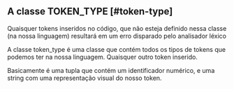 
## A classe TOKEN_TYPE [#token-type]

<Callout type="error">
    Quaisquer tokens inseridos no código, que não esteja definido nessa classe (na nossa
    linguagem) resultará em um erro disparado pelo analisador léxico
</Callout>

A classe token_type é uma classe que contém todos os tipos de tokens que podemos ter na
nossa linguagem. Quaisquer outro token inserido.

Basicamente é uma tupla que contém um identificador numérico, e uma string com uma representação
visual do nosso token.